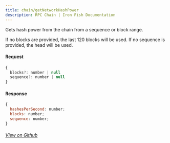```yaml
---
title: chain/getNetworkHashPower
description: RPC Chain | Iron Fish Documentation
---
```


Gets hash power from the chain from a sequence or block range.

If no blocks are provided, the last 120 blocks will be used. If no sequence is provided, the head will be used.

#### Request

```js
{
  blocks?: number | null
  sequence?: number | null
}
```

#### Response

```js
{
  hashesPerSecond: number;
  blocks: number;
  sequence: number;
}
```

###### [View on Github](https://github.com/iron-fish/ironfish/blob/master/ironfish/src/rpc/routes/chain/getNetworkHashPower.ts)
